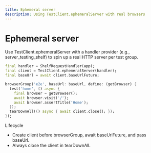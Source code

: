 ```yaml
---
title: Ephemeral server
description: Using TestClient.ephemeralServer with real browsers
---
```


# Ephemeral server

Use TestClient.ephemeralServer with a handler provider (e.g., server_testing_shelf) to spin up a real HTTP server per test group.

```dart
final handler = ShelfRequestHandler(app);
final client = TestClient.ephemeralServer(handler);
final baseUrl = await client.baseUrlFuture;

browserGroup('e2e', baseUrl: baseUrl, define: (getBrowser) {
  test('home', () async {
    final browser = getBrowser();
    await browser.visit('/');
    await browser.assertTitle('Home');
  });
  tearDownAll(() async { await client.close(); });
});
```

Lifecycle

- Create client before browserGroup, await baseUrlFuture, and pass baseUrl.
- Always close the client in tearDownAll.
